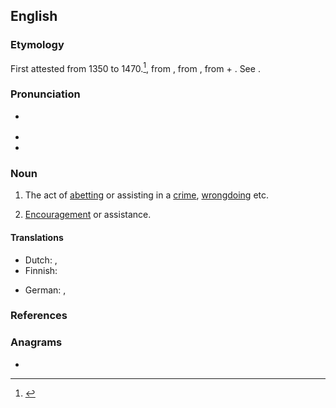 ==English==

===Etymology===
First attested from 1350 to 1470.<ref name=SOED>{{R:SOED5|page=4}}</ref>, from {{inh|en|enm|abetement}}, from {{der|en|xno|-}}, from {{der|en|fro|abeter}} + {{m|en|-ment}}. See {{m|en|abet}}.

===Pronunciation===
* {{a|US}} {{IPA|en|/əˈbɛt.mənt/}}
* {{audio|en|en-us-abetment.oga|Audio (US)}}
* {{audio|en|en-ca-abetment.ogg|Audio (CA)}}

===Noun===
{{en-noun|~}}

# {{lb|en|chiefly|law}} The act of [[abet|abetting]] or assisting in a [[crime]], [[wrongdoing]] etc. {{defdate|from 14th c.}}
# [[encouragement|Encouragement]] or assistance. {{defdate|from 16th c.}}

====Translations====
{{trans-top|act of abetting a crime}}
* Dutch: {{t+|nl|ophitsing|m}}, {{t+|nl|aanstoken|n}}
* Finnish: {{t|fi|avunanto}}
{{trans-mid}}
* German: {{t+|de|Beihilfe|f}}, {{t|de|Gehilfenschaft|f}} {{qualifier|Switzerland}}
{{trans-bottom}}

===References===
<references/>

===Anagrams===
* {{anagrams|en|a=abeemntt|batement}}